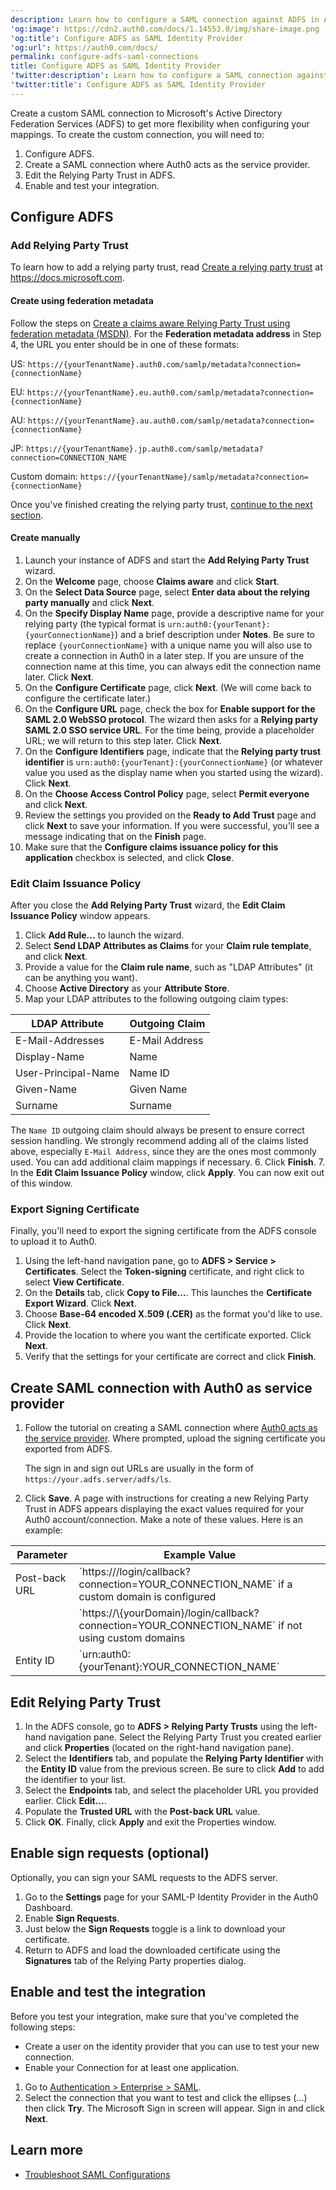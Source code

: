 ```yaml
---
description: Learn how to configure a SAML connection against ADFS in Auth0.
'og:image': https://cdn2.auth0.com/docs/1.14553.0/img/share-image.png
'og:title': Configure ADFS as SAML Identity Provider
'og:url': https://auth0.com/docs/
permalink: configure-adfs-saml-connections
title: Configure ADFS as SAML Identity Provider
'twitter:description': Learn how to configure a SAML connection against ADFS in Auth0.
'twitter:title': Configure ADFS as SAML Identity Provider
---
```

Create a custom <Tooltip tip="Security Assertion Markup Language (SAML): Standardized protocol allowing two parties to exchange authentication information without a password." cta="View Glossary" href="/glossary?term=SAML">SAML</Tooltip> connection to Microsoft's Active Directory Federation Services (ADFS) to get more flexibility when configuring your mappings. To create the custom connection, you will need to:

1. Configure ADFS.
2. Create a SAML connection where Auth0 acts as the service provider.
3. Edit the Relying Party Trust in ADFS.
4. Enable and test your integration.

## Configure ADFS

### Add Relying Party Trust

To learn how to add a <Tooltip tip="Relying Party: Entity (such as a service or application) that depends on a third-party identity provider to authenticate a user." cta="View Glossary" href="/glossary?term=relying+party">relying party</Tooltip> trust, read [Create a relying party trust](https://docs.microsoft.com/en-us/windows-server/identity/ad-fs/operations/create-a-relying-party-trust) at https://docs.microsoft.com.

#### Create using federation metadata

Follow the steps on [Create a claims aware Relying Party Trust using federation metadata (MSDN)](https://docs.microsoft.com/en-us/windows-server/identity/ad-fs/operations/create-a-relying-party-trust#to-create-a-claims-aware-relying-party-trust-using-federation-metadata). For the **Federation metadata address** in Step 4, the URL you enter should be in one of these formats:

US: `https://{yourTenantName}.auth0.com/samlp/metadata?connection={connectionName}`

EU: `https://{yourTenantName}.eu.auth0.com/samlp/metadata?connection={connectionName}`

AU: `https://{yourTenantName}.au.auth0.com/samlp/metadata?connection={connectionName}`

JP: `https://{yourTenantName}.jp.auth0.com/samlp/metadata?connection=CONNECTION_NAME`

<Tooltip tip="Custom Domain: Third-party domain with a specialized, or vanity, name." cta="View Glossary" href="/glossary?term=Custom+domain">Custom domain</Tooltip>: `https://{yourTenantName}/samlp/metadata?connection={connectionName}`

Once you've finished creating the relying party trust, [continue to the next section](#edit-claim-issuance-policy).

#### Create manually

1. Launch your instance of ADFS and start the **Add Relying Party Trust** wizard.
2. On the **Welcome** page, choose **Claims aware** and click **Start**.
3. On the **Select Data Source** page, select **Enter data about the relying party manually** and click **Next**.
4. On the **Specify Display Name** page, provide a descriptive name for your relying party (the typical format is `urn:auth0:{yourTenant}:{yourConnectionName}`) and a brief description under **Notes**. Be sure to replace `{yourConnectionName}` with a unique name you will also use to create a connection in Auth0 in a later step. If you are unsure of the connection name at this time, you can always edit the connection name later. Click **Next**.
5. On the **Configure Certificate** page, click **Next**. (We will come back to configure the certificate later.)
6. On the **Configure URL** page, check the box for **Enable support for the SAML 2.0 WebSSO protocol**. The wizard then asks for a **Relying party SAML 2.0 SSO service URL**. For the time being, provide a placeholder URL; we will return to this step later. Click **Next**.
7. On the **Configure Identifiers** page, indicate that the **Relying party trust identifier** is `urn:auth0:{yourTenant}:{yourConnectionName}` (or whatever value you used as the display name when you started using the wizard). Click **Next**.
8. On the **Choose Access Control Policy** page, select **Permit everyone** and click **Next**.
9. Review the settings you provided on the **Ready to Add Trust** page and click **Next** to save your information. If you were successful, you'll see a message indicating that on the **Finish** page.
10. Make sure that the **Configure claims issuance policy for this application** checkbox is selected, and click **Close**.

### Edit Claim Issuance Policy

After you close the **Add Relying Party Trust** wizard, the **Edit Claim Issuance Policy** window appears.

1. Click **Add Rule...** to launch the wizard.
2. Select **Send LDAP Attributes as Claims** for your **Claim rule template**, and click **Next**.
3. Provide a value for the **Claim rule name**, such as "LDAP Attributes" (it can be anything you want).
4. Choose **Active Directory** as your **Attribute Store**.
5. Map your LDAP attributes to the following outgoing claim types:

<table class="table"><thead>
<tr>
<th>LDAP Attribute</th>
<th>Outgoing Claim</th>
</tr>
</thead>
<tbody>
<tr>
<td>E-Mail-Addresses</td>
<td>E-Mail Address</td>
</tr>
<tr>
<td>Display-Name</td>
<td>Name</td>
</tr>
<tr>
<td>User-Principal-Name</td>
<td>Name ID</td>
</tr>
<tr>
<td>Given-Name</td>
<td>Given Name</td>
</tr>
<tr>
<td>Surname</td>
<td>Surname</td>
</tr>
</tbody>
</table>

   The `Name ID` outgoing claim should always be present to ensure correct session handling. We strongly recommend adding all of the claims listed above, especially `E-Mail Address`, since they are the ones most commonly used. You can add additional claim mappings if necessary.
6. Click **Finish**.
7. In the **Edit Claim Issuance Policy** window, click **Apply**. You can now exit out of this window.

### Export Signing Certificate

Finally, you'll need to export the signing certificate from the ADFS console to upload it to Auth0.

1. Using the left-hand navigation pane, go to **ADFS > Service > Certificates**. Select the **Token-signing** certificate, and right click to select **View Certificate**.
2. On the **Details** tab, click **Copy to File...**. This launches the **Certificate Export Wizard**. Click **Next**.
3. Choose **Base-64 encoded X.509 (.CER)** as the format you'd like to use. Click **Next**.
4. Provide the location to where you want the certificate exported. Click **Next**.
5. Verify that the settings for your certificate are correct and click **Finish**.

## Create SAML connection with Auth0 as service provider

1. Follow the tutorial on creating a SAML connection where [Auth0 acts as the service provider](/authenticate/protocols/saml/saml-sso-integrations/configure-auth0-saml-service-provider). Where prompted, upload the signing certificate you exported from ADFS.

   The sign in and sign out URLs are usually in the form of `https://your.adfs.server/adfs/ls`.
2. Click **Save**. A page with instructions for creating a new Relying Party Trust in ADFS appears displaying the exact values required for your Auth0 account/connection. Make a note of these values. Here is an example:

<table class="table"><thead>
<tr>
<th>Parameter</th>
<th>Example Value</th>
</tr>
</thead>
<tbody>
<tr>
<td>Post-back URL</td>
<td>`https://<YOUR CUSTOM DOMAIN>/login/callback?connection=YOUR_CONNECTION_NAME` if a custom domain is configured</td>
</tr>
<tr>
<td></td>
<td>`https://\{yourDomain}/login/callback?connection=YOUR_CONNECTION_NAME` if not using custom domains</td>
</tr>
<tr>
<td>Entity ID</td>
<td>`urn:auth0:{yourTenant}:YOUR_CONNECTION_NAME`</td>
</tr>
</tbody>
</table>

## Edit Relying Party Trust

1. In the ADFS console, go to **ADFS > Relying Party Trusts** using the left-hand navigation pane. Select the Relying Party Trust you created earlier and click **Properties** (located on the right-hand navigation pane).
2. Select the **Identifiers** tab, and populate the **Relying Party Identifier** with the **Entity ID** value from the previous screen. Be sure to click **Add** to add the identifier to your list.
3. Select the **Endpoints** tab, and select the placeholder URL you provided earlier. Click **Edit...**.
4. Populate the **Trusted URL** with the **Post-back URL** value.
5. Click **OK**. Finally, click **Apply** and exit the Properties window.

## Enable sign requests (optional)

Optionally, you can sign your SAML requests to the ADFS server.

1. Go to the **Settings** page for your SAML-P Identity Provider in the Auth0 Dashboard.
2. Enable **Sign Requests**.
3. Just below the **Sign Requests** toggle is a link to download your certificate.
4. Return to ADFS and load the downloaded certificate using the **Signatures** tab of the Relying Party properties dialog.

## Enable and test the integration

Before you test your integration, make sure that you've completed the following steps:

* Create a user on the <Tooltip tip="Identity Provider (IdP): Service that stores and manages digital identities." cta="View Glossary" href="/glossary?term=identity+provider">identity provider</Tooltip> that you can use to test your new connection.
* Enable your Connection for at least one application.

1. Go to [Authentication > Enterprise > SAML](https://manage.auth0.com/#/connections/enterprise/samlp).
2. Select the connection that you want to test and click the ellipses (...) then click **Try**. The Microsoft Sign in screen will appear. Sign in and click **Next**.

## Learn more

* [Troubleshoot SAML Configurations](/troubleshoot/authentication-issues/troubleshoot-saml-configurations)